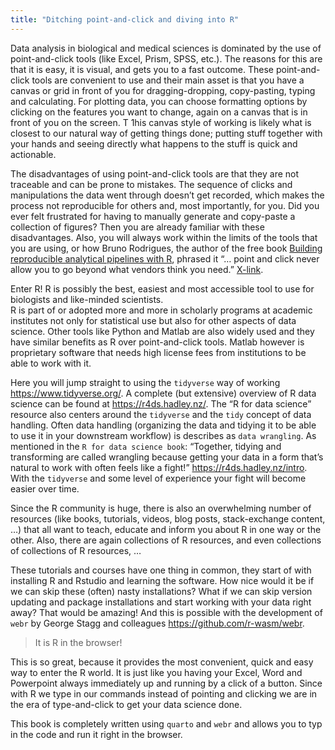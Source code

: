 ```yaml
---
title: "Ditching point-and-click and diving into R"
---
```


Data analysis in biological and medical sciences is dominated by the use of point-and-click tools (like Excel, Prism, SPSS, etc.). 
The reasons for this are that it is easy, it is visual, and gets you to a fast outcome. 
These point-and-click tools are convenient to use and their main asset is that you have a canvas or grid in front of you for dragging-dropping, copy-pasting, typing and calculating. 
For plotting data, you can choose formatting options by clicking on the features you want to change, again on a canvas that is in front of you on the screen. T
1his canvas style of working is likely what is closest to our natural way of getting things done; putting stuff together with your hands and seeing directly what happens to the stuff is quick and actionable.

The disadvantages of using point-and-click tools are that they are not traceable and can be prone to mistakes.
The sequence of clicks and manipulations the data went through doesn't get recorded, which makes the process not reproducible for others and, most importantly, for you.
Did you ever felt frustrated for having to manually generate and copy-paste a collection of figures?
Then you are already familiar with these disadvantages.
Also, you will always work within the limits of the tools that you are using, or how Bruno Rodrigues, the author of the free book [Building reproducible analytical pipelines with R](https://raps-with-r.dev/), phrased it "... point and click never allow you to go beyond what vendors think you need." [X-link](https://x.com/brodriguesco/status/1703325625384096025?s=20).

Enter R!
R is possibly the best, easiest and most accessible tool to use for biologists and like-minded scientists. \
R is part of or adopted more and more in scholarly programs at academic institutes not only for statistical use but also for other aspects of data science. 
Other tools like Python and Matlab are also widely used and they have similar benefits as R over point-and-click tools. 
Matlab however is proprietary software that needs high license fees from institutions to be able to work with it.

Here you will jump straight to using the `tidyverse` way of working <https://www.tidyverse.org/>. 
A complete (but extensive) overview of R data science can be found at <https://r4ds.hadley.nz/>. 
The "R for data science" resource also centers around the `tidyverse` and the `tidy` concept of data handling. 
Often data handling (organizing the data and tidying it to be able to use it in your downstream workflow) is describes as `data wrangling`. 
As mentioned in the `R for data science book`: "Together, tidying and transforming are called wrangling because getting your data in a form that's natural to work with often feels like a fight!" <https://r4ds.hadley.nz/intro>. 
With the `tidyverse` and some level of experience your fight will become easier over time.

Since the R community is huge, there is also an overwhelming number of resources (like books, tutorials, videos, blog posts, stack-exchange content, ...) that all want to teach, educate and inform you about R in one way or the other.
Also, there are again collections of R resources, and even collections of collections of R resources, ...

These tutorials and courses have one thing in common, they start of with installing R and Rstudio and learning the software.
How nice would it be if we can skip these (often) nasty installations? 
What if we can skip version updating and package installations and start working with your data right away?
That would be amazing! 
And this is possible with the development of `webr` by George Stagg and colleagues <https://github.com/r-wasm/webr>.

> It is R in the browser!

This is so great, because it provides the most convenient, quick and easy way to enter the R world.
It is just like you having your Excel, Word and Powerpoint always immediately up and running by a click of a button.
Since with R we type in our commands instead of pointing and clicking we are in the era of type-and-click to get your data science done.

This book is completely written using `quarto` and `webr` and allows you to typ in the code and run it right in the browser.
